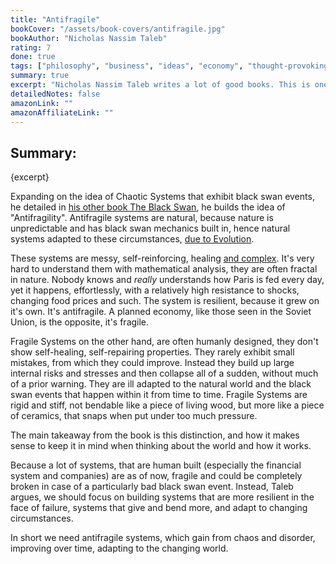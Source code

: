```yaml
---
title: "Antifragile"
bookCover: "/assets/book-covers/antifragile.jpg"
bookAuthor: "Nicholas Nassim Taleb"
rating: 7
done: true
tags: ["philosophy", "business", "ideas", "economy", "thought-provoking"]
summary: true
excerpt: "Nicholas Nassim Taleb writes a lot of good books. This is one of them. In Antifragile, Taleb tries to push one central idea: The difference between Fragile and Antifragile Systems. Antifragile systems learn and improve over time. They use small errors to get better and disarm the harmful effects of black swans."
detailedNotes: false
amazonLink: ""
amazonAffiliateLink: ""
---
```


## Summary: 

<p>{excerpt}</p>

Expanding on the idea of Chaotic Systems that exhibit black swan events, he detailed in [his other book The Black Swan](/booknotes/black-swan), he builds the idea of "Antifragility". Antifragile systems are natural, because nature is unpredictable and has black swan mechanics built in, hence natural systems adapted to these circumstances, [due to Evolution](/booknotes/the-selfish-gene). 

These systems are messy, self-reinforcing, healing [and complex](/booknotes/complexity). It's very hard to understand them with mathematical analysis, they are often fractal in nature. Nobody knows and *really* understands how Paris is fed every day, yet it happens, effortlessly, with a relatively high resistance to shocks, changing food prices and such. The system is resilient, because it grew on it's own. It's antifragile. A planned economy, like those seen in the Soviet Union, is the opposite, it's fragile.

Fragile Systems on the other hand, are often humanly designed, they don't show self-healing, self-repairing properties. They rarely exhibit small mistakes, from which they could improve. Instead they build up large internal risks and stresses and then collapse all of a sudden, without much of a prior warning. They are ill adapted to the natural world and the black swan events that happen within it from time to time. Fragile Systems are rigid and stiff, not bendable like a piece of living wood, but more like a piece of ceramics, that snaps when put under too much pressure.

The main takeaway from the book is this distinction, and how it makes sense to keep it in mind when thinking about the world and how it works.

Because a lot of systems, that are human built (especially the financial system and companies) are as of now, fragile and could be completely broken in case of a particularly bad black swan event. Instead, Taleb argues, we should focus on building systems that are more resilient in the face of failure, systems that give and bend more, and adapt to changing circumstances.

In short we need antifragile systems, which gain from chaos and disorder, improving over time, adapting to the changing world.  